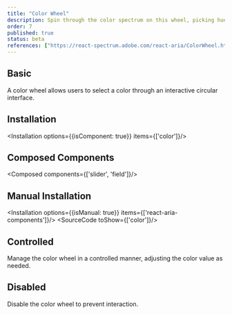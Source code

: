 ```yaml
---
title: "Color Wheel"
description: Spin through the color spectrum on this wheel, picking hues like a game show contestant spins for a prize—fun and functional.
order: 7
published: true
status: beta
references: ["https://react-spectrum.adobe.com/react-aria/ColorWheel.html#props"]
---
```


## Basic
A color wheel allows users to select a color through an interactive circular interface.
<How toUse="colors/color-wheel-demo" />

## Installation
<Installation options={{isComponent: true}} items={['color']}/>

## Composed Components
<Composed components={['slider', 'field']}/>

## Manual Installation
<Installation options={{isManual: true}} items={['react-aria-components']}/>
<SourceCode toShow={['color']}/>

## Controlled
Manage the color wheel in a controlled manner, adjusting the color value as needed.
<How toUse="colors/color-wheel-controlled-demo" />

## Disabled
Disable the color wheel to prevent interaction.
<How toUse="colors/color-wheel-disabled-demo" />
